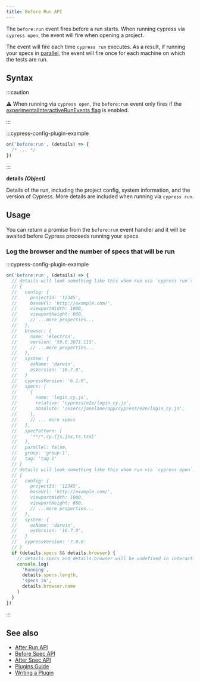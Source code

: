 ```yaml
---
title: Before Run API
---
```


The `before:run` event fires before a run starts. When running cypress via
`cypress open`, the event will fire when opening a project.

The event will fire each time `cypress run` executes. As a result, if running
your specs in [parallel](/guides/cloud/smart-orchestration/parallelization), the
event will fire once for each machine on which the tests are run.

## Syntax

<WarningSetupNodeEvents />

:::caution

⚠️ When running via `cypress open`, the `before:run` event only fires if the
[experimentalInteractiveRunEvents flag](/guides/references/experiments#Configuration)
is enabled.

:::

:::cypress-config-plugin-example

```ts
on('before:run', (details) => {
  /* ... */
})
```

:::

**<Icon name="angle-right" /> details** **_(Object)_**

Details of the run, including the project config, system information, and the
version of Cypress. More details are included when running via `cypress run`.

## Usage

You can return a promise from the `before:run` event handler and it will be
awaited before Cypress proceeds running your specs.

### Log the browser and the number of specs that will be run

:::cypress-config-plugin-example

```ts
on('before:run', (details) => {
  // details will look something like this when run via `cypress run`:
  // {
  //   config: {
  //     projectId: '12345',
  //     baseUrl: 'http://example.com/',
  //     viewportWidth: 1000,
  //     viewportHeight: 660,
  //     // ...more properties...
  //   },
  //   browser: {
  //     name: 'electron',
  //     version: '59.0.3071.115',
  //     // ...more properties...
  //   },
  //   system: {
  //     osName: 'darwin',
  //     osVersion: '16.7.0',
  //   }
  //   cypressVersion: '6.1.0',
  //   specs: [
  //     {
  //       name: 'login_cy.js',
  //       relative: 'cypress/e2e/login_cy.js',
  //       absolute: '/Users/janelane/app/cypress/e2e/login_cy.js',
  //     },
  //     // ... more specs
  //   ],
  //   specPattern: [
  //     '**/*.cy.{js,jsx,ts,tsx}'
  //   ],
  //   parallel: false,
  //   group: 'group-1',
  //   tag: 'tag-1'
  // }
  // details will look something like this when run via `cypress open`:
  // {
  //   config: {
  //     projectId: '12345',
  //     baseUrl: 'http://example.com/',
  //     viewportWidth: 1000,
  //     viewportHeight: 660,
  //     // ...more properties...
  //   },
  //   system: {
  //     osName: 'darwin',
  //     osVersion: '16.7.0',
  //   }
  //   cypressVersion: '7.0.0'
  // }
  if (details.specs && details.browser) {
    // details.specs and details.browser will be undefined in interactive mode
    console.log(
      'Running',
      details.specs.length,
      'specs in',
      details.browser.name
    )
  }
})
```

:::

## See also

- [After Run API](/api/plugins/after-run-api)
- [Before Spec API](/api/plugins/before-spec-api)
- [After Spec API](/api/plugins/after-spec-api)
- [Plugins Guide](/guides/tooling/plugins-guide)
- [Writing a Plugin](/api/plugins/writing-a-plugin)

